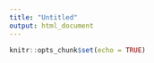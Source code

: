 ```yaml
---
title: "Untitled"
output: html_document
---
```


```r
knitr::opts_chunk$set(echo = TRUE)
```

<!-- https://stackoverflow.com/questions/51487164/rmarkdown-normalizepath-error-in-download -->
<!-- dummy file to enable running -->